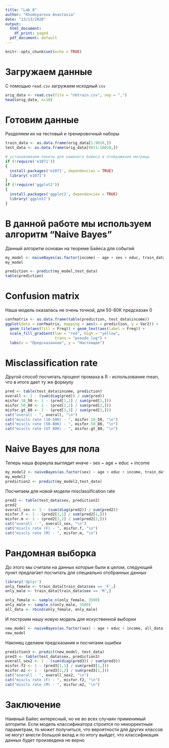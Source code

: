 ---
title: "Lab 8"
author: "Khudoyarova Anastasia"
date: "13/13/2020"
output:
  html_document:
    df_print: paged
  pdf_document: default
---

```{r setup, include=FALSE}
knitr::opts_chunk$set(echo = TRUE)
```

# Загружаем данные
С помощью `read.csv` загружаем исходный `csv`

```{r}
orig_data <- read.csv(file = "nbtrain.csv", sep = ",")
head(orig_data, n=10)
```
# Готовим данные
Разделяем их на тестовый и тренировочный наборы
```{r}
train_data <- as.data.frame(orig_data[1:9010,]) 
test_data <- as.data.frame(orig_data[9011:10010,])
```

```{r, echo=FALSE}
# устанавливаем пакеты для наивного байеса и отображения матрицы
if (!require('e1071'))
{
  install.packages('e1071', dependencies = TRUE)
  library('e1071')
}
if (!require('ggplot2'))
{
  install.packages('ggplot2', dependencies = TRUE)
  library('ggplot2')
}
```

# В данной работе мы используем алгоритм "Naive Bayes"
Данный алгоритм основан на теореме Байеса для событий
```{r}
my_model <- naiveBayes(as.factor(income) ~ age + sex + educ, train_data)
my_model

prediction <- predict(my_model,test_data)
table(prediction)
```

# Confusion matrix
Наша модель оказалась не очень точной, для 50-80K предсказан 0
```{r}
confmatrix <- as.data.frame(table(prediction, test_data$income))
ggplot(data = confmatrix, mapping = aes(x = prediction, y = Var2)) +
  geom_tile(aes(fill = Freq)) + geom_text(aes(label = Freq)) +
  scale_fill_gradient(low = "red", high = "yellow",
                      trans = "pseudo_log") +
  labs(x = "Предсказанное", y = "Настоящее")
```

# Misclassification rate
Другой способ посчитать процент промаха в R - использование mean, что в итоге дает ту же формулу
```{r}
pred <- table(test_data$income, prediction)
overall <- 1 - (sum(diag(pred)) / sum(pred))
misfor.10_50 <- 1 - (pred[1,1] / sum(pred[1,]))
misfor.50_80 <- 1 - (pred[2,2] / sum(pred[2,]))
misfor.gt_80 <- 1 - (pred[3,3] / sum(pred[3,]))
cat("overall - ", overall, "\n")
cat("miscls rate (10-50K) - ", misfor.10_50, "\n")
cat("miscls rate (50-80K) - ", misfor.50_80, "\n")
cat("miscls rate (GT 80K) - ", misfor.gt_80, "\n")
```

# Naive Bayes для пола
Теперь наша формула выглядит иначе - sex ~ age + educ + income
```{r}
my_model2 <- naiveBayes(as.factor(sex) ~ age + educ + income, train_data)
my_model2
prediction2 <- predict(my_model2,test_data)
```

Посчитаем для новой модели misclassification rate
```{r}
pred2 <- table(test_data$sex, prediction2)
pred2
overall_sex <- 1 - (sum(diag(pred2)) / sum(pred2))
misfor.f <- 1 - (pred2[1,1] / sum(pred2[1,]))
misfor.m <- 1 - (pred2[2,2] / sum(pred2[2,]))
cat("overall - ", overall_sex, "\n")
cat("miscls rate (F) - ", misfor.f, "\n")
cat("miscls rate (M) - ", misfor.m, "\n")
```

# Рандомная выборка
До этого мы считали на данных которые были в целом, следующий пункт предлагает посчитать для специально отобранных данных
```{r}
library('dplyr')
only_female <- train_data[train_data$sex == 'F',]
only_male <- train_data[train_data$sex == 'M',]

only_female <- sample_n(only_female, 3500)
only_male <- sample_n(only_male, 3500)
all_data <- rbind(only_female, only_male)
```

И построим нашу новую модель для искуственной выборки
```{r}
new_model <- naiveBayes(as.factor(sex) ~ age + educ + income, all_data)
new_model
```

Наконец сделаем предсказания и посчитаем ошибки
```{r}
prediction3 <- predict(new_model, test_data)
pred3 <- table(test_data$sex, prediction3)
overall_sex2 <- 1 - (sum(diag(pred3)) / sum(pred3))
misfor.f2 <- 1 - (pred3[1,1] / sum(pred3[1,]))
misfor.m2 <- 1 - (pred3[2,2] / sum(pred3[2,]))
cat("overall - ", overall_sex2, "\n")
cat("miscls rate (F) - ", misfor.f2, "\n")
cat("miscls rate (M) - ", misfor.m2, "\n")
```


# Заключение
Наивный Байес интересный, но не во всех случаях применимый алгоритм. 
Если модель классификатора строится по некорректным параметрам, то может получиться, что вероятности для других классов не могут внести большой вклад и по итогу выйдет, что классификация данных будет произведена не верно